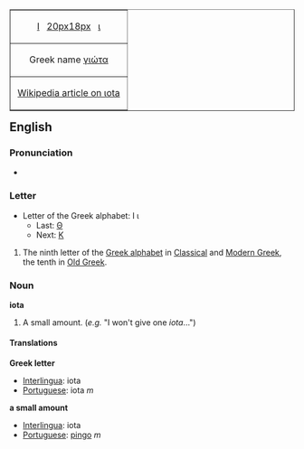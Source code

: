 <table align="right"  border="1" cellpadding="2" cellspacing="0">
  <tr align="center">
    <td>[[Ι]]&nbsp;&nbsp; [[image:Greek_uc_iota.png|20px]][[image:Greek_lc_iota.png|18px]] &nbsp;&nbsp;[[ι]]</td>
    </tr>
  <tr align="center">
    <td>Greek name [[γιώτα]]</td>
    </tr>
  <tr align="center">
    <td>&nbsp;[[w:Ιοta|Wikipedia article on ιοta]]&nbsp;</td>
    </tr>
</table>

==English==
===Pronunciation===
*{{audio|en-us-iota.ogg|Audio (US)}}

===Letter===
*Letter of the Greek alphabet: &#921; &#953;
**Last: [[theta|&#920;]]
**Next: [[kappa|&#922;]]

# The ninth letter of the [[w:Greek alphabet|Greek alphabet]] in [[w:Classical Greek|Classical]] and [[w:Modern Greek|Modern Greek]], the tenth in [[w:Old Greek|Old Greek]].

===Noun===
'''iota'''
#A small amount. (''e.g.'' "I won't give one ''iota''...")

==== Translations ====
'''Greek letter'''
*[[Interlingua]]: iota
*[[Portuguese]]: iota ''m'' 

'''a small amount'''
*[[Interlingua]]: iota
*[[Portuguese]]: [[pingo]] ''m''